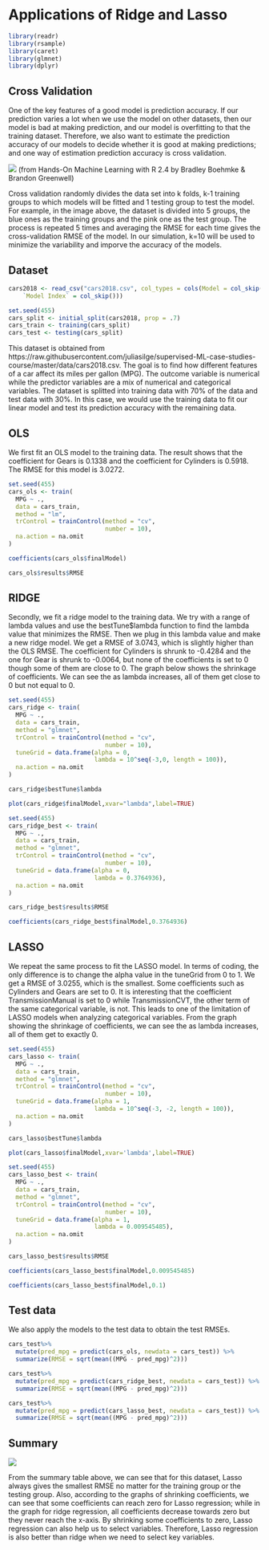# Applications of Ridge and Lasso

```{r, echo=FALSE,warning=FALSE,message=FALSE,include=FALSE}
library(readr)
library(rsample)
library(caret)
library(glmnet)
library(dplyr)
```

## Cross Validation

One of the key features of a good model is prediction accuracy. If our prediction varies a lot when we use the model on other datasets, then our model is bad at making prediction, and our model is overfitting to that the training dataset. Therefore, we also want to estimate the prediction accuracy of our models to decide whether it is good at making predictions; and one way of estimation prediction accuracy is cross validation.  

![](cv.PNG)
(from Hands-On Machine Learning with R 2.4 by Bradley Boehmke & Brandon Greenwell)

Cross validation randomly divides the data set into k folds, k-1 training groups to which models will be fitted and 1 testing group to test the model. For example, in the image above, the dataset is divided into 5 groups, the blue ones as the training groups and the pink one as the test group. The process is repeated 5 times and averaging the RMSE for each time gives the cross-validation RMSE of the model. In our simulation, k=10 will be used to minimize the variability and imporve the accuracy of the models.

## Dataset

```{r,echo=FALSE,warning=FALSE,message=FALSE,include=FALSE}
cars2018 <- read_csv("cars2018.csv", col_types = cols(Model = col_skip(), 
    `Model Index` = col_skip()))
```

```{r,echo=FALSE,warning=FALSE,message=FALSE,include=FALSE}
set.seed(455)
cars_split <- initial_split(cars2018, prop = .7)
cars_train <- training(cars_split)
cars_test <- testing(cars_split)
```

This dataset is obtained from https://raw.githubusercontent.com/juliasilge/supervised-ML-case-studies-course/master/data/cars2018.csv. The goal is to find how different features of a car affect its miles per gallon (MPG). The outcome variable is numerical while the predictor variables are a mix of numerical and categorical variables. The dataset is splitted into training data with 70% of the data and test data with 30%. In this case, we would use the training data to fit our linear model and test its prediction accuracy with the remaining data. 

## OLS

We first fit an OLS model to the training data. The result shows that the coefficient for Gears is 0.1338 and the coefficient for Cylinders is 0.5918. The RMSE for this model is 3.0272.

```{r,echo=FALSE,warning=FALSE,message=FALSE,include=FALSE}
set.seed(455)
cars_ols <- train(
  MPG ~ .,
  data = cars_train, 
  method = "lm",
  trControl = trainControl(method = "cv", 
                           number = 10), 
  na.action = na.omit
)

coefficients(cars_ols$finalModel)

cars_ols$results$RMSE
```

## RIDGE

Secondly, we fit a ridge model to the training data. We try with a range of lambda values and use the bestTune$lambda function to find the lambda value that minimizes the RMSE. Then we plug in this lambda value and make a new ridge model. We get a RMSE of 3.0743, which is slightly higher than the OLS RMSE. The coefficient for Cylinders is shrunk to -0.4284 and the one for Gear is shrunk to -0.0064, but none of the coefficients is set to 0 though some of them are close to 0. The graph below shows the shrinkage of coefficients. We can see the as lambda increases, all of them get close to 0 but not equal to 0.

```{r,echo=TRUE,warning=FALSE,message=FALSE,results='hide'}
set.seed(455)
cars_ridge <- train(
  MPG ~ .,
  data = cars_train, 
  method = "glmnet",
  trControl = trainControl(method = "cv", 
                           number = 10),
  tuneGrid = data.frame(alpha = 0, 
                        lambda = 10^seq(-3,0, length = 100)),
  na.action = na.omit
)

cars_ridge$bestTune$lambda
```

```{r,echo=FALSE,warning=FALSE,message=FALSE,results='hold'}
plot(cars_ridge$finalModel,xvar="lambda",label=TRUE)
```

```{r,echo=FALSE,warning=FALSE,message=FALSE,results='hide'}
set.seed(455)
cars_ridge_best <- train(
  MPG ~ .,
  data = cars_train, 
  method = "glmnet",
  trControl = trainControl(method = "cv", 
                           number = 10),
  tuneGrid = data.frame(alpha = 0, 
                        lambda = 0.3764936),
  na.action = na.omit
)

cars_ridge_best$results$RMSE

coefficients(cars_ridge_best$finalModel,0.3764936)
```

## LASSO

We repeat the same process to fit the LASSO model. In terms of coding, the only difference is to change the alpha value in the tuneGrid from 0 to 1. We get a RMSE of 3.0255, which is the smallest. Some coefficients such as Cylinders and Gears are set to 0. It is interesting that the coefficient TransmissionManual is set to 0 while TransmissionCVT, the other term of the same categorical variable, is not. This leads to one of the limitation of LASSO models when analyzing categorical variables. From the graph showing the shrinkage of coefficients, we can see the as lambda increases, all of them get to exactly 0.

```{r,echo=TRUE,warning=FALSE,message=FALSE,results='hide'}
set.seed(455)
cars_lasso <- train(
  MPG ~ .,
  data = cars_train, 
  method = "glmnet",
  trControl = trainControl(method = "cv", 
                           number = 10),
  tuneGrid = data.frame(alpha = 1, 
                        lambda = 10^seq(-3, -2, length = 100)),
  na.action = na.omit
)

cars_lasso$bestTune$lambda
```

```{r,echo=FALSE,warning=FALSE,message=FALSE,results='hold'}
plot(cars_lasso$finalModel,xvar='lambda',label=TRUE)
```

```{r,echo=FALSE,warning=FALSE,message=FALSE,results='hide'}
set.seed(455)
cars_lasso_best <- train(
  MPG ~ .,
  data = cars_train, 
  method = "glmnet",
  trControl = trainControl(method = "cv", 
                           number = 10),
  tuneGrid = data.frame(alpha = 1, 
                        lambda = 0.009545485),
  na.action = na.omit
)

cars_lasso_best$results$RMSE

coefficients(cars_lasso_best$finalModel,0.009545485)
```

```{r,echo=FALSE,warning=FALSE,message=FALSE,results='hold'}
coefficients(cars_lasso_best$finalModel,0.1)
```

## Test data

We also apply the models to the test data to obtain the test RMSEs.

```{r,echo=FALSE,warning=FALSE,message=FALSE,results='hide'}
cars_test%>%
  mutate(pred_mpg = predict(cars_ols, newdata = cars_test)) %>% 
  summarize(RMSE = sqrt(mean((MPG - pred_mpg)^2)))

cars_test%>%
  mutate(pred_mpg = predict(cars_ridge_best, newdata = cars_test)) %>% 
  summarize(RMSE = sqrt(mean((MPG - pred_mpg)^2)))

cars_test%>%
  mutate(pred_mpg = predict(cars_lasso_best, newdata = cars_test)) %>% 
  summarize(RMSE = sqrt(mean((MPG - pred_mpg)^2)))
```

## Summary

![](Summary.PNG)

From the summary table above, we can see that for this dataset, Lasso always gives the smallest RMSE no matter for the training group or the testing group. Also, according to the graphs of shrinking coefficients, we can see that some coefficients can reach zero for Lasso regression; while in the graph for ridge regression, all coefficients decrease towards zero but they never reach the x-axis. By shrinking some coefficients to zero, Lasso regression can also help us to select variables. Therefore, Lasso regression is also better than ridge when we need to select key variables.